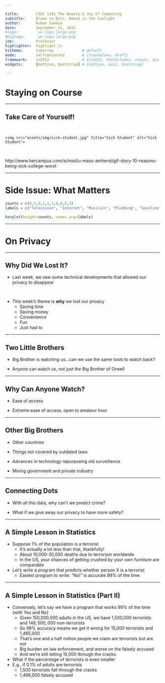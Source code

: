 ```yaml
---

title:        COSC 1101 The Beauty & Joy of Computing
subtitle:     Blown to Bits. Naked in the Sunlight
author:       Ruben Gamboa
date:         September 21, 2015
#logo:         uw-logo-large.png
#biglogo:      uw-logo-large.png
job:          Professor
highlighter:  highlight.js
hitheme:      tomorrow             # default
mode:         selfcontained        # {standalone, draft}
framework:    io2012               # {io2012, html5slides, shower, dzslides, revealjs, ...}
widgets:      [mathjax, bootstrap] # {mathjax, quiz, bootstrap}

---
```


<style>
slide.title-slide {
     background-color: #EDE0CF; /* CBE7A5; #EDE0CF; ; #CA9F9D*/
     background-image: url(assets/img/uw-logo-large.png);
     background-repeat: no-repeat;
     background-position: center top;
   }
slide:not(.title-slide) {
    background-image: url(assets/img/uw-logo-small.png);
    background-repeat: no-repeat;
    background-position: right bottom;
    background-size: 24px;
}
</style>

# Staying on Course


---

## Take Care of Yourself!

<br>

<div class="centered">
    <img src="assets/img/sick-student.jpg" title="Sick Student" alt="Sick Student">
</div>

<br>

http://www.hercampus.com/school/u-mass-amherst/gif-story-10-reasons-being-sick-college-worst

---

# Side Issue: What Matters

```r

counts = c(0,5,0,1,1,3,0,0,4,3)
labels = c("Television", "Internet", "Musicals", "Plumbing", "Gasoline", "Medicine", "NFL", "Games", "Art", "Outdoors")

barplot(height=counts, names.arg=labels)

```

---

# On Privacy

---

## Why Did We Lost It?

* Last week, we saw some technical developments that allowed our privacy to disappear

<br>

* This week's theme is **why** we lost our privacy
  * Saving time
  * Saving money
  * Convenience
  * Fun
  * Just had to

---

## Two Little Brothers

* Big Brother is watching us...can we use the same tools to watch back?

* Anyone can watch us, not just *the* Big Brother of Orwell

---

## Why Can Anyone Watch?

* Ease of access

* Extreme ease of access, open to amateur hour

---

## Other Big Brothers

* Other countries

* Things not covered by outdated laws

* Advances in technology repurposing old surveillance

* Mixing government and private industry

---

## Connecting Dots

* With all this data, why can't we predict crime?

* What if we give away our privacy to have more safety?

---

## A Simple Lesson in Statistics

* Suppose 1% of the population is a terrorist
  * It's actually a lot less than that, thankfully!
  * About 10,000-30,000 deaths due to terrorism worldwide
  * In the US, your chances of getting crushed by your own furniture are comparable

* Let's write a program that predicts whether person X is a terrorist
  * Easiest program to write: "No!" is accurate 99% of the time

---

## A Simple Lesson in Statistics (Part II)

* Conversely, let's say we have a program that works 99% of the time (with Yes and No)
  * Given 150,000,000 adults in the US, we have 1,500,000 terrorists and $148,500,000$ non-terrorists
  * So 99% accuracy means we get it wrong for 15,000 terrorists and 1,485,000
  * That's one and a half million people we claim are terrorists but are not
  * Big burden on law enforcement, and worse on the falsely accused
  * And we're still letting 15,000 through the cracks

* What if the percentage of terrorists is even smaller
* E.g., if 0.1% of adults are terrorists
  * 1,500 terrorists fall through the cracks
  * 1,498,500 falsely accused

